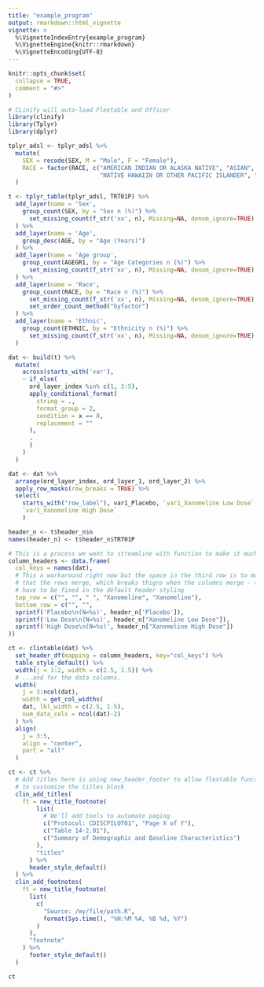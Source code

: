 ```yaml
---
title: "example_program"
output: rmarkdown::html_vignette
vignette: >
  %\VignetteIndexEntry{example_program}
  %\VignetteEngine{knitr::rmarkdown}
  %\VignetteEncoding{UTF-8}
---
```


```r
knitr::opts_chunk$set(
  collapse = TRUE,
  comment = "#>"
)
```

```r
# CLinify will auto-load Flextable and Officer
library(clinify)
library(Tplyr)
library(dplyr)

tplyr_adsl <- tplyr_adsl %>% 
  mutate(
    SEX = recode(SEX, M = "Male", F = "Female"), 
    RACE = factor(RACE, c("AMERICAN INDIAN OR ALASKA NATIVE", "ASIAN", "BLACK OR AFRICAN AMERICAN", 
                          "NATIVE HAWAIIN OR OTHER PACIFIC ISLANDER", "WHITE", "MULTIPLE"))
  )

t <- tplyr_table(tplyr_adsl, TRT01P) %>% 
  add_layer(name = 'Sex', 
    group_count(SEX, by = "Sex n (%)") %>% 
      set_missing_count(f_str('xx', n), Missing=NA, denom_ignore=TRUE)
  ) %>% 
  add_layer(name = 'Age',
    group_desc(AGE, by = "Age (Years)")
  ) %>% 
  add_layer(name = 'Age group', 
    group_count(AGEGR1, by = "Age Categories n (%)") %>% 
      set_missing_count(f_str('xx', n), Missing=NA, denom_ignore=TRUE)
  ) %>% 
  add_layer(name = 'Race', 
    group_count(RACE, by = "Race n (%)") %>% 
      set_missing_count(f_str('xx', n), Missing=NA, denom_ignore=TRUE) %>% 
      set_order_count_method("byfactor")
  ) %>% 
  add_layer(name = 'Ethnic', 
    group_count(ETHNIC, by = "Ethnicity n (%)") %>% 
      set_missing_count(f_str('xx', n), Missing=NA, denom_ignore=TRUE)
  )

dat <- build(t) %>% 
  mutate(
    across(starts_with('var'),
    ~ if_else(
      ord_layer_index %in% c(1, 3:5),
      apply_conditional_format(
        string = .,
        format_group = 2,
        condition = x == 0,
        replacement = ""
      ),
      .
      )
    )
  )

dat <- dat %>% 
  arrange(ord_layer_index, ord_layer_1, ord_layer_2) %>% 
  apply_row_masks(row_breaks = TRUE) %>% 
  select(
    starts_with("row_label"), var1_Placebo, `var1_Xanomeline Low Dose`,
    `var1_Xanomeline High Dose`
    )

header_n <- t$header_n$n
names(header_n) <- t$header_n$TRT01P

# This is a process we want to streamline with function to make it much easier
column_headers <- data.frame(
  col_keys = names(dat),
  # This a workaround right now but the space in the third row is to make sure
  # that the rows merge, which breaks thigns when the columns merge - this will
  # have to be fixed in the default header styling
  top_row = c("", "", " ", "Xanomeline", "Xanomeline"), 
  bottom_row = c("", "", 
  sprintf('Placebo\n(N=%s)', header_n['Placebo']),
  sprintf('Low Dose\n(N=%s)', header_n["Xanomeline Low Dose"]),
  sprintf('High Dose\n(N=%s)', header_n["Xanomeline High Dose"])
))

ct <- clintable(dat) %>% 
  set_header_df(mapping = column_headers, key="col_keys") %>% 
  table_style_default() %>% 
  width(j = 1:2, width = c(2.5, 1.5)) %>%
  # ...and for the data columns.
  width(
    j = 3:ncol(dat), 
    width = get_col_widths(
    dat, lbl_width = c(2.5, 1.5), 
    num_data_cols = ncol(dat)-2)
  ) %>% 
  align(
    j = 3:5,
    align = "center",
    part = "all"
  )

ct <- ct %>% 
  # Add titles here is using new_header_footer to allow flextable functions
  # to customize the titles block
  clin_add_titles(
    ft = new_title_footnote(
        list(
          # We'll add tools to automate paging
          c("Protocol: CDISCPILOT01", "Page X of Y"),
          c("Table 14-2.01"),
          c("Summary of Demographic and Baseline Characteristics")
        ),
        "titles"
      ) %>% 
      header_style_default()
  ) %>% 
  clin_add_footnotes(
    ft = new_title_footnote(
      list(
        c(
          "Source: /my/file/path.R", 
          format(Sys.time(), "%H:%M %A, %B %d, %Y")
        )
      ),
      "footnote"
    ) %>% 
      footer_style_default() 
  )

ct
```
